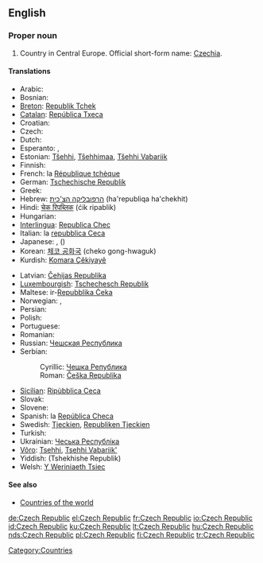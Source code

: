 ==English==
{{wikipedia}}

===Proper noun===
{{en-proper noun}}

# Country in Central Europe. Official short-form name: [[Czechia]].

====Translations====
{{trans-top|country in Central Europe}}
* Arabic: {{ARchar|[[جمهورية التشيك]]}}
* Bosnian: {{t-|bs|Češka Republika|f}}
* [[Breton]]: [[Republik Tchek]]
* [[Catalan]]: [[República Txeca]] {{f}}
* Croatian: {{t-|hr|Češka Republika|f}}
* Czech: {{t+|cs|Česká republika|f}}
* Dutch: {{t+|nl|Tsjechische Republiek}}
* Esperanto: {{t-|eo|Ĉeĥio|xs=Esperanto}}, {{t-|eo|Ĉeĥujo|xs=Esperanto}}
* Estonian: [[Tšehhi]], [[Tšehhimaa]], [[Tšehhi Vabariik]]
* Finnish: {{t+|fi|Tšekin tasavalta}}
* French: la [[République tchèque]] {{f}}
* German: [[Tschechische Republik]]
* Greek: {{t|el|Δημοκρατία της Τσεχίας|f|tr=Dimokratía tis Tsechías}}
* Hebrew: [[הרפובליקה הצ'כית]] (ha'republiqa ha'chekhit)
* Hindi: [[चेक रिपब्लिक]] (ćik ripablik)
* Hungarian: {{t+|hu|Cseh Köztársaság}}
* [[Interlingua]]: [[Republica Chec]]
* Italian: la [[repubblica Ceca]] {{f}}
* Japanese: {{t+|ja|チェコ|tr=Cheko|sc=Jpan}}, {{t-|ja|チェコ共和国|tr=Cheko-kyōwakoku|sc=Jpan}}({{Jpan|ちぇこきょうわこく}})
* Korean: [[체코 공화국]] (cheko gong-hwaguk)
* Kurdish: [[Komara Çêkiyayê]]
{{trans-mid}}
* Latvian: [[Čehijas Republika]] {{f}}
* [[Luxembourgish]]: [[Tschechesch Republik]]
* Maltese: ir-[[Repubblika Ċeka]]
* Norwegian: {{t-|no|Tsjekkia}}, {{t-|no|Den tsjekkiske republikk}}
* Persian: {{t-|fa|جمهوری چک|sc=FAchar|xs=Persian}}
* Polish: {{t+|pl|Republika Czeska|f}}
* Portuguese: {{t+|pt|República Checa}}
* Romanian: {{t-|ro|Republica Cehă|f}}
* Russian: [[Чешская Республика]] {{f}}
* Serbian:
*: Cyrillic: [[Чешка Република]] {{f}}
*: Roman: [[Češka Republika]] {{f}}
* [[Sicilian]]: [[Ripùbblica Ceca]] {{f}}
* Slovak: {{t-|sk|Česká republika|f}}
* Slovene: {{t-|sl|Češka Republika|f}}
* Spanish: la [[República Checa]] {{f}}
* Swedish: [[Tjeckien]], [[Republiken Tjeckien]]
* Turkish: {{t+|tr|Çek Cumhuriyeti}}
* Ukrainian: [[Чеська Республіка]]
* [[Võro]]: [[Tsehhi]], [[Tsehhi Vabariik']]
* Yiddish: (Tshekhishe Republik)
* Welsh: [[Y Weriniaeth Tsiec]]
{{trans-bottom}}

====See also====
* [[Appendix:Countries of the world|Countries of the world]]

[[Category:Countries]]

[[de:Czech Republic]]
[[el:Czech Republic]]
[[fr:Czech Republic]]
[[io:Czech Republic]]
[[id:Czech Republic]]
[[ku:Czech Republic]]
[[lt:Czech Republic]]
[[hu:Czech Republic]]
[[nds:Czech Republic]]
[[pl:Czech Republic]]
[[fi:Czech Republic]]
[[tr:Czech Republic]]